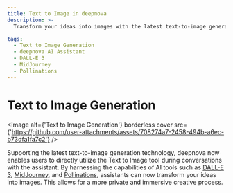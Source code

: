 ```yaml
---
title: Text to Image in deepnova
description: >-
  Transform your ideas into images with the latest text-to-image generation technology integrated into deepnova AI Assistant. Experience a private and immersive creative process.

tags:
  - Text to Image Generation
  - deepnova AI Assistant
  - DALL-E 3
  - MidJourney
  - Pollinations
---
```


# Text to Image Generation

<Image alt={'Text to Image Generation'} borderless cover src={'https://github.com/user-attachments/assets/708274a7-2458-494b-a6ec-b73dfa1fa7c2'} />

Supporting the latest text-to-image generation technology, deepnova now enables users to directly utilize the Text to Image tool during conversations with the assistant. By harnessing the capabilities of AI tools such as [DALL-E 3](https://openai.com/dall-e-3), [MidJourney](https://www.midjourney.com/), and [Pollinations](https://pollinations.ai/), assistants can now transform your ideas into images. This allows for a more private and immersive creative process.
